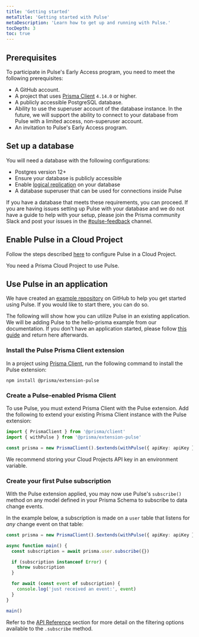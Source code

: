 ```yaml
---
title: 'Getting started'
metaTitle: 'Getting started with Pulse'
metaDescription: 'Learn how to get up and running with Pulse.'
tocDepth: 3
toc: true
---
```


<TopBlock></TopBlock>

## Prerequisites

To participate in Pulse's Early Access program, you need to meet the following prerequisites:

- A GitHub account.
- A project that uses [Prisma Client](https://www.prisma.io/docs/concepts/components/prisma-client) `4.14.0` or higher.
- A publicly accessible PostgreSQL database.
- Ability to use the superuser account of the database instance. In the future, we will support the ability to connect to your database from Pulse with a limited access, non-superuser account.
- An invitation to Pulse's Early Access program.

## Set up a database

You will need a database with the following configurations:

- Postgres version 12+
- Ensure your database is publicly accessible
- Enable [logical replication](https://www.postgresql.org/docs/current/logical-replication-quick-setup.html) on your database
- A database superuser that can be used for connections inside Pulse

If you have a database that meets these requirements, you can proceed. If you are having issues setting up Pulse with your database and we do not have a guide to help with your setup, please join the Prisma community Slack and post your issues in the [#pulse-feedback](https://prisma.slack.com/archives/C058GKE3C1E) channel.

<!-- Specific guides? -->

## Enable Pulse in a Cloud Project

Follow the steps described [here](/data-platform/cloud-projects/platform/projects#configure-pulse) to configure Pulse in a Cloud Project.

<Admonition type="info">

You need a Prisma Cloud Project to use Pulse.

</Admonition>

## Use Pulse in an application

<Admonition type="info">

We have created an [example repository](https://github.com/prisma/pulse-starter) on GitHub to help you get started using Pulse. If you would like to start there, you can do so.

</Admonition>

The following will show how you can utilize Pulse in an existing application. We will be adding Pulse to the hello-prisma example from our documentation. If you don't have an application started, please follow [this guide](https://www.prisma.io/docs/getting-started/setup-prisma/start-from-scratch/relational-databases-typescript-postgresql) and return here afterwards.

### Install the Pulse Prisma Client extension

In a project using [Prisma Client](https://www.prisma.io/docs/concepts/components/prisma-client), run the following command to install the Pulse extension:

```shell
npm install @prisma/extension-pulse
```

<!-- ### Store your Cloud Projects API key in your .env file

The Pulse extension requires you to use a Cloud Projects API key.

<Admonition type="info">

You should have received an API key from the Cloud Projects dashboard when setting up your project.

</Admonition>

In `.env`, add a variable named `PULSE_API_KEY`:

```shell
# .env
PULSE_API_KEY="YOUR-API-KEY"

# Example:
# PULSE_API_KEY="eyJhbGciOiJIUzI1NiIsInR5cCI6IkpXVCJ9.eyJhcGlfa2V5IjoiNGMxNzM0MGItMmFhYy00MGMxLWE1ZDctNzYyNmRjNjg3NjM4IiwidGVuYW50X2lkIjoiY2VhZjE0NThkZGUyYzJmNTU0ZmNkNTI2MmFmOWY1ODljMWJiZmRhNDU0N2UxMjM1ODk3MGQ2MGI1ZjRlNTU0OCIsImludGVybmFsX3NlY3JldCI6ImM1ZTcxYjJhLTE0NzdawdwDliZS1hM2IzLTczODFkNDM5ZmEwZSJ9.wCUlghC_suFBr2vnk0q_5I8iRNRDyEQo0W9rnhf6mCw"
``` -->

### Create a Pulse-enabled Prisma Client

To use Pulse, you must extend Prisma Client with the Pulse extension.
Add the following to extend your existing Prisma Client instance with the Pulse extension:

```ts
import { PrismaClient } from '@prisma/client'
import { withPulse } from '@prisma/extension-pulse'

const prisma = new PrismaClient().$extends(withPulse({ apiKey: apiKey }))
```

<Admonition type="warning">
  We recommend storing your Cloud Projects API key in an environment variable.
</Admonition>

### Create your first Pulse subscription

With the Pulse extension applied, you may now use Pulse's `subscribe()` method on any model defined in your Prisma Schema to subscribe to data change events.

In the example below, a subscription is made on a `user` table that listens for _any_ change event on that table:

```ts
const prisma = new PrismaClient().$extends(withPulse({ apiKey: apiKey }))

async function main() {
  const subscription = await prisma.user.subscribe({})

  if (subscription instanceof Error) {
    throw subscription
  }

  for await (const event of subscription) {
    console.log('just received an event:', event)
  }
}

main()
```

<Admonition type="info">

Refer to the [API Reference](/data-platform/pulse/api-reference) section for more detail on the filtering options available to the `.subscribe` method.

</Admonition>
